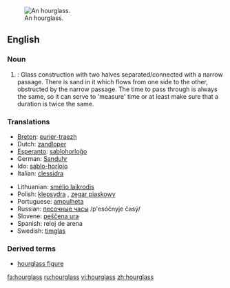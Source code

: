 [[Image:Wooden_hourglass.jpg|thumb|right|An hourglass.]]
==English==

===Noun===
{{wikipedia}}
{{en-noun|es}}
#{{time}}: Glass construction with two halves separated/connected with a narrow passage. There is sand in it which flows from one side to the other, obstructed by the narrow passage. The time to pass through is always the same, so it can serve to 'measure' time or at least make sure that a duration is twice the same.

===Translations===
{{top}}
*[[Breton]]: [[eurier-traezh]] {{m}}
*Dutch: [[zandloper]] {{m}}
*[[Esperanto]]: [[sablohorloĝo]]
*German: [[Sanduhr]] {{f}}
*Ido: [[sablo-horlojo]]
*Italian: [[clessidra]] {{f}}
{{mid}}
*Lithuanian: [[smėlio laikrodis]] {{m}}
*Polish: [[klepsydra]] {{f}}, [[zegar piaskowy]] {{m}}
*Portuguese: [[ampulheta]] {{f}}
*Russian: [[песочные часы]] /p'esóčnyje časý/ {{p}} <!--sandclock-->
*Slovene: [[peščena ura]] {{f}}
*Spanish: reloj de arena 
*Swedish: [[timglas]]
{{bottom}}

===Derived terms===
*[[hourglass figure]]

[[fa:hourglass]]
[[ru:hourglass]]
[[vi:hourglass]]
[[zh:hourglass]]